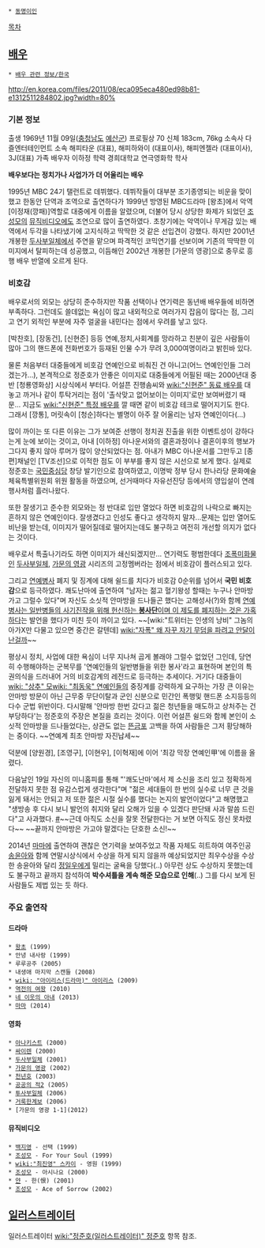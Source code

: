  * [[동명이인]]

[[목차]]
== [[배우]] ==
 * [[배우 관련 정보/한국]]

http://en.korea.com/files/2011/08/eca095eca480ed98b81-e1312511284802.jpg?width=80%
=== 기본 정보 ===
출생 1969년 11월 09일([[충청남도]] [[예산군]]) 프로필상 70
신체 183cm, 76kg
소속사 다즐엔터테인먼트
소속 해피타운 (대표), 해피하와이 (대표이사), 해피엔젤라 (대표이사), 3J(대표)
가족 배우자 이하정
학력 경희대학교 연극영화학 학사

'''배우보다는 정치가나 사업가가 더 어울리는 배우'''

1995년 MBC 24기 탤런트로 데뷔했다. 데뷔작들이 대부분 조기종영되는 비운을 맞이했고 한동안 단역과 조역으로 출연하다가 1999년 방영된 MBC드라마 [왕초]에서 악역 [이정재(깡패)]역할로 대중에게 이름을 알렸으며, 더불어 당시 상당한 화제가 되었던 [[조성모]]의 [[뮤직비디오]]에도 조연으로 많이 출연하였다. 초창기에는 악역이나 무게감 있는 배역에서 두각을 나타냈기에 고지식하고 딱딱한 것 같은 선입견이 강했다. 하지만 2001년 개봉한 [[두사부일체]]에서 주연을 맡으며 파격적인 코믹연기를 선보이며 기존의 딱딱한 이미지에서 탈피하는데 성공했고, 이듬해인 2002년 개봉한 [가문의 영광]으로 충무로 흥행 배우 반열에 오르게 된다. 

=== 비호감 ===
배우로서의 외모는 상당히 준수하지만 작품 선택이나 연기력은 동년배 배우들에 비하면 부족하다. 그런데도 쓸데없는 욕심이 많고 내외적으로 여러가지 잡음이 많다는 점, 그리고 연기 외적인 부분에 자주 얼굴을 내민다는 점에서 우려를 낳고 있다.

[박찬호], [장동건], [신현준] 등등 연예,정치,사회계를 망라하고 친분이 깊은 사람들이 많아 그의 핸드폰에 전화번호가 등재된 인물 수가 무려 3,000여명이라고 밝힌바 있다.

물론 처음부터 대중들에게 비호감 연예인으로 비춰진 건 아니고(어느 연예인인들 그러겠는가...), 본격적으로 정준호가 안좋은 이미지로 대중들에게 어필된 때는 2000년대 중반 [청룡영화상] 시상식에서 부터다. 어설픈 진행솜씨와 [[wiki:"신현준" 동료 배우]]를 대놓고 까거나 같이 투탁거리는 점이 '촐삭맞고 없어보이는 이미지'로만 보여버렸기 때문... 지금도 [[wiki:"신현준" 특정 배우]]를 깔 때면 같이 비호감 테크로 떨어지기도 한다. 그래서 [깡통], 머릿속이 [청순]하다는 별명이 아주 잘 어울리는 남자 연예인이다(...)

많이 까이는 또 다른 이유는 그가 보여준 선행이 정치권 진출을 위한 이벤트성이 강하다는게 눈에 보이는 것이고, 아내 [이하정] 아나운서와의 결혼과정이나 결혼이후의 행보가 그다지 좋지 않아 루머가 많이 양산되었다는 점. 아내가 MBC 아나운서를 그만두고 [종편]채널인 [TV조선]으로 이적한 점도 이 부부를 좋지 않은 시선으로 보게 했다. 실제로 정준호는 [[국민중심당]] 창당 발기인으로 참여하였고, 이명박 정부 당시 한나라당 문화예술체육특별위원회 위원 활동을 하였으며, 선거때마다 자유선진당 등에서의 영입설이 연례행사처럼 흘러나왔다.

또한 잘생기고 준수한 외모와는 정 반대로 입만 열었다 하면 비호감의 나락으로 빠지는 흔하지 않은 연예인이다. 잘생겼다고 인성도 좋다고 생각하지 말자...문제는 입만 열어도 비난을 받는데, 이미지가 떨어질데로 떨어지는데도 불구하고 여전히 개선할 의지가 없다는 것이다.

배우로서 특출나기라도 하면 이미지가 쇄신되겠지만... 연기력도 평범한데다 [[조폭미화물]]인 [[두사부일체]], [[가문의 영광]] 시리즈의 고정멤버라는 점에서 비호감이 플러스되고 있다.

그리고 [[연예병사]] 폐지 및 징계에 대해 쉴드를 치다가 비호감 0순위를 넘어서 '''국민 비호감'''으로 등극하였다. 쾌도난마에 출연하여 "남자는 젊고 혈기왕성 할때는 누구나 안마방 가고 그럴수 있다"며 자신도 소싯적 안마방을 드나들곤 했다는 고해성사(?)와 함께 [http://news.naver.com/main/read.nhn?mode=LSD&mid=shm&sid1=106&oid=382&aid=0000117670 연예병사는 일반병들의 사기진작을 위해 헌신하는 '''봉사단'''이며 이 제도를 폐지하는 것은 가혹하다]는 발언을 했다가 미친 듯이 까이고 있다. ~~[wiki:"트위터는 인생의 낭비" 그놈의 아가X만 다물고 있으면 중간은 갈텐데] [[wiki:"자폭" 왜 자꾸 자기 무덤을 파려고 안달이 난걸까]]~~ 

평상시 정치, 사업에 대한 욕심이 너무 지나쳐 곱게 볼래야 그럴수 없었던 그인데, 당연히 수행해야하는 군복무를 '연예인들의 일반병들을 위한 봉사'라고 표현하며 본인의 특권의식을 드러내어 거의 비호감계의 레전드로 등극하는 추세이다. 거기다 대중들이 [[wiki: "상추" 모]][[wiki: "최동욱" 연예인들]]의 중징계를 강력하게 요구하는 가장 큰 이유는 안마방 방문이 아닌 근무중 무단이탈과 군인 신분으로 민간인 폭행및 핸드폰 소지등등의 다수 군법 위반이다. 다시말해 '안마방 한번 갔다고 젊은 청년들을 매도하고 상처주는 건 부당하다'는 정준호의 주장은 본질을 흐리는 것이다. 이런 어설픈 쉴드와 함께 본인이 소싯적 안마방을 드나들었다는, 상관도 없는 [[뜬금포]] 고백을 하여 사람들은 그저 황당해하는 중이다. ~~연예계 최초 안마방 자진납세~~

덕분에 [양원경], [조영구], [이현우], [이혁재]에 이어 '최강 막장 연예인甲'에 이름을 올렸다.

다음날인 19일 자신의 미니홈피를 통해 "'쾌도난마'에서 제 소신을 조리 있고 정확하게 전달하지 못한 점 유감스럽게 생각한다"며 "젊은 세대들이 한 번의 실수로 너무 큰 것을 잃게 돼서는 안되고 저 또한 젊은 시절 실수를 했다는 논지의 발언이었다"고 해명했고 "생방송 후 다시 보니 발언의 취지와 달리 오해가 있을 수 있겠다 판단돼 사과 말씀 드린다"고 사과했다. [http://www.mydaily.co.kr/new_yk/html/read.php?newsid=201307191950391110&ext=na #]~~근데 아직도 소신을 잘못 전달한다는 거 보면 아직도 정신 못차렸다~~ ~~끝까지 안마방은 가고야 말겠다는 단호한 소신!~~

2014년 [[마마]]에 출연하여 괜찮은 연기력을 보여주었고 작품 자체도 히트하여 여주인공 [[송윤아]]와 함께 연말시상식에서 수상을 하게 되지 않을까 예상되었지만 최우수상을 수상한 송윤아와 달리 [[정일우]]에게 밀리는 굴욕을 당했다(..) 아무런 상도 수상하지 못했는데도 불구하고 끝까지 참석하여 '''박수셔틀을 계속 해준 모습으로 인해'''(..) 그를 다시 보게 된 사람들도 제법 있는 듯 하다.

=== 주요 출연작 ===
==== 드라마 ====
 * [[왕초]] (1999)
 * 안녕 내사랑 (1999)
 * 루루공주 (2005)
 * 내생애 마지막 스캔들 (2008)
 * [[wiki: "아이리스(드라마)" 아이리스]] (2009)
 * [[역전의 여왕]] (2010)
 * [[네 이웃의 아내]] (2013)
 * [[마마(MBC)|마마]] (2014)

==== 영화 ====
 * [[아나키스트]] (2000)
 * [[싸이렌]] (2000)
 * [[두사부일체]] (2001)
 * [[가문의 영광]] (2002)
 * [[천년호]] (2003)
 * [[공공의 적2]] (2005)
 * [[투사부일체]] (2006)
 * [[거룩한계보]] (2006)
 * [가문의 영광 1-1](2012)
==== 뮤직비디오 ====
 * [[백지영]] - 선택 (1999)
 * [[조성모]] - For Your Soul (1999)
 * [[wiki:"최진영" 스카이]] - 영원 (1999)
 * [[조성모]] - 아시나요 (2000)
 * [[얀]] - 한(恨) (2001)
 * [[조성모]] - Ace of Sorrow (2002)

== [[일러스트레이터]] ==
일러스트레이터 [[wiki:"정준호(일러스트레이터)" 정준호]] 항목 참조.
